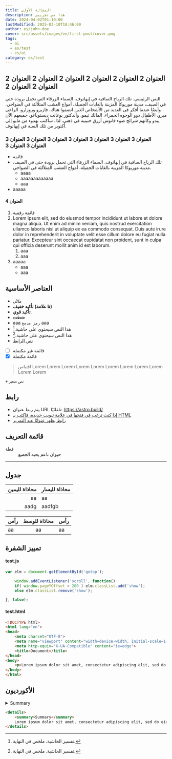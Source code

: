 ```yaml
---
title: المقالة الأولى
description: هذا نص تجريبي
date: 2024-04-02T01:10:00
lastModified: 2025-03-10T18:46:00
author: es/john-doe
cover: src/assets/images/en/first-post/cover.png
tags:
  - ai
  - es/test
  - es/ai
category: es/test
---
```

## العنوان 2 العنوان 2 العنوان 2 العنوان 2 العنوان 2 العنوان 2 العنوان 2 العنوان 2
النص الرئيسي. تلك الرياح الصافية في إيهاتوف، السماء الزرقاء التي تحمل برودة حتى في الصيف، مدينة موريوكا المزينة بالغابات الجميلة، أمواج العشب المتلألئة في الضواحي. وأيضًا عندما أفكر في العديد من الأشخاص الذين انضموا هناك، فازيرو وروزارو، الراعي ميرو، الأطفال ذوو الوجوه الحمراء، المالك تيمو، والدكتور بوغانت ديستوباغو، جميعهم الآن يبدو وكأنهم شرائح ضوء فانوس أزرق حنينية في ذهني. لذا، سأكتب بهدوء من مايو إلى أكتوبر من تلك السنة في إيهاتوف.

### العنوان 3 العنوان 3 العنوان 3 العنوان 3 العنوان 3 العنوان 3 العنوان 3 العنوان 3 العنوان 3
- قائمة
- تلك الرياح الصافية في إيهاتوف، السماء الزرقاء التي تحمل برودة حتى في الصيف، مدينة موريوكا المزينة بالغابات الجميلة، أمواج العشب المتلألئة في الضواحي.
    - aaaa
    - aaaaaaaaaaaaa
    - aaa
- aaaaa

#### العنوان 4
1. قائمة رقمية
1. Lorem ipsum elit, sed do eiusmod tempor incididunt ut labore et dolore magna aliqua. Ut enim ad minim veniam, quis nostrud exercitation ullamco laboris nisi ut aliquip ex ea commodo consequat. Duis aute irure dolor in reprehenderit in voluptate velit esse cillum dolore eu fugiat nulla pariatur. Excepteur sint occaecat cupidatat non proident, sunt in culpa qui officia deserunt mollit anim id est laborum.
    1. aaa
    1. aaa
1. aaaaa
    * aaa
    * aaa

## العناصر الأساسية
- *مائل*
- <b>تأكيد خفيف (علامة b)</b>
- **تأكيد قوي**.
- ~~شطب~~
- aaa `رمز مدمج` aaa
- هذا النص سيحتوي على حاشية.[^^1]
- هذا النص سيحتوي على حاشية.[^^2]
- [نص الرابط](https://astro.build/)
- [ ] قائمة غير مكتملة
- [x] قائمة مكتملة

[^^1]: تفسير الحاشية. ملخص في النهاية.
[^^2]: تفسير الحاشية. ملخص في النهاية.

> اقتباس Lorem Lorem Lorem Lorem Lorem Lorem Lorem Lorem Lorem Lorem Lorem

<small>※ نص صغير</small>

## رابط
- يتم ربط عنوان URL تلقائيًا: https://astro.build/
- <a href="https://astro.build/" target="brank_">إذا كنت ترغب في فتحها في علامة تبويب جديدة، فاكتب بـ HTML</a>
- [رابط يظهر عنوانًا عند التمرير](https://astro.build/ "مرحبًا")

## قائمة التعريف

<dl>
    <dt>قطة</dt>
    <dd>حيوان ناعم يحبه الجميع</dd>
</dl>

---

## جدول
محاذاة لليمين | محاذاة لليسار
--:|:--
aa | aa
aadg | aadfgb

رأس | محاذاة للوسط | رأس
:--|:--:|:--
aa | aa | aa

## تمييز الشفرة


#### test.js

```js
var elm = document.getElementById('gotop');

    window.addEventListener('scroll', function()
    if( window.pageYOffset > 200 ) elm.classList.add('show');
    else elm.classList.remove('show');

}, false);
```

#### test.html
```html
<!DOCTYPE html>
<html lang="en">
<head>
    <meta charset="UTF-8">
    <meta name="viewport" content="width=device-width, initial-scale=1.0">
    <meta http-equiv="X-UA-Compatible" content="ie=edge">
    <title>Document</title>
</head>
<body>
    <p>Lorem ipsum dolor sit amet, consectetur adipiscing elit, sed do eiusmod tempor incididunt ut labore et dolore magna aliqua. Ut enim ad minim veniam, quis nostrud exercitation ullamco laboris nisi ut aliquip ex ea commodo consequat. Duis aute irure dolor in reprehenderit in voluptate velit esse cillum dolore eu fugiat nulla pariatur. Excepteur sint occaecat cupidatat non proident, sunt in culpa qui officia deserunt mollit anim id est laborum.</p>
</body>
</html>
```

## الأكورديون

<details>
    <summary>Summary</summary>
    Lorem ipsum dolor sit amet, consectetur adipiscing elit, sed do eiusmod tempor incididunt ut labore et dolore magna aliqua. Ut enim ad minim veniam, quis nostrud exercitation ullamco laboris nisi ut aliquip ex ea commodo consequat. Duis aute irure dolor in reprehenderit in voluptate velit esse cillum dolore eu fugiat nulla pariatur. Excepteur sint occaecat cupidatat non proident, sunt in culpa qui officia deserunt mollit anim id est laborum.
</details>

```html
<details>
    <summary>Summary</summary>
    Lorem ipsum dolor sit amet, consectetur adipiscing elit, sed do eiusmod tempor incididunt ut labore et dolore magna aliqua. Ut enim ad minim veniam, quis nostrud exercitation ullamco laboris nisi ut aliquip ex ea commodo consequat. Duis aute irure dolor in reprehenderit in voluptate velit esse cillum dolore eu fugiat nulla pariatur. Excepteur sint occaecat cupidatat non proident, sunt in culpa qui officia deserunt mollit anim id est laborum.
</details>
```
